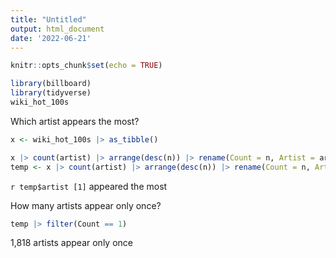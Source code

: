 ```yaml
---
title: "Untitled"
output: html_document
date: '2022-06-21'
---
```


```r
knitr::opts_chunk$set(echo = TRUE)
```
```r
library(billboard)
library(tidyverse)
wiki_hot_100s

```

Which artist appears the most?

```r
x <- wiki_hot_100s |> as_tibble()
```
``` r
x |> count(artist) |> arrange(desc(n)) |> rename(Count = n, Artist = artist)
temp <- x |> count(artist) |> arrange(desc(n)) |> rename(Count = n, Artist = artist)
```
`r temp$artist [1]` appeared the most

How many artists appear only once?

```r
temp |> filter(Count == 1)
```

1,818 artists appear only once